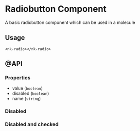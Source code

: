
<Meta title="SOLID/Radio" />

# Radiobutton Component

A basic radiobutton component which can be used in a molecule

<Canvas of={Stories.Default} />

<Canvas of={Stories.Checked} />

## Usage

`<nk-radio></nk-radio>`

## @API

### Properties

- value (`boolean`)
- disabled (`boolean`)
- name (`string`)

### Disabled

<Canvas of={Stories.Disabled} />

### Disabled and checked

<Canvas of={Stories.DisabledChecked} />
